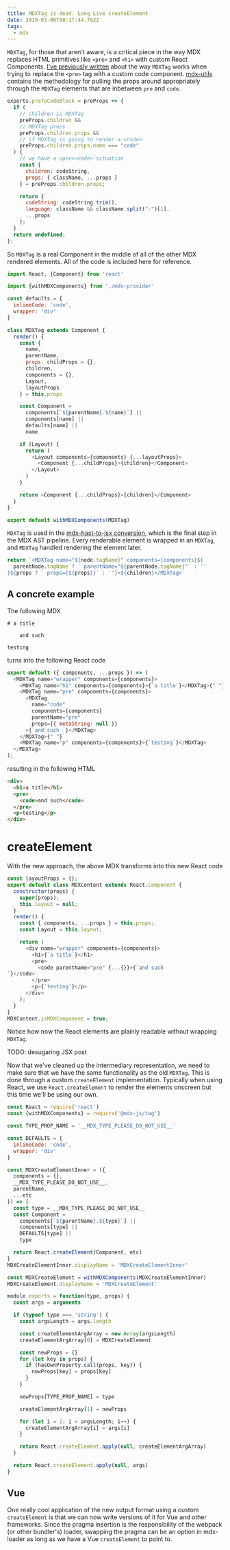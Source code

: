 ```yaml
---
title: MDXTag is dead. Long Live createElement
date: 2019-03-06T08:17:44.792Z
tags:
  - mdx
---
```

`MDXTag`, for those that aren't aware, is a critical piece in the way MDX replaces HTML primitives like `<pre>` and `<h1>` with custom React Components. [I've previously written](/post/codeblocks-mdx-and-mdx-utils) about the way `MDXTag` works when trying to replace the `<pre>` tag with a custom code component. [mdx-utils](https://github.com/ChristopherBiscardi/gatsby-mdx/blob/00769a1b72455f40843cd2f09ee34fd63b009fb2/packages/mdx-utils/index.js) contains the methodology for pulling the props around appropriately through the `MDXTag` elements that are inbetween `pre` and `code`.

```js
exports.preToCodeBlock = preProps => {
  if (
    // children is MDXTag
    preProps.children &&
    // MDXTag props
    preProps.children.props &&
    // if MDXTag is going to render a <code>
    preProps.children.props.name === "code"
  ) {
    // we have a <pre><code> situation
    const {
      children: codeString,
      props: { className, ...props }
    } = preProps.children.props;

    return {
      codeString: codeString.trim(),
      language: className && className.split("-")[1],
      ...props
    };
  }
  return undefined;
};
```

So `MDXTag` is a real Component in the middle of all of the other MDX rendered elements. All of the code is included here for reference.

```js
import React, {Component} from 'react'

import {withMDXComponents} from './mdx-provider'

const defaults = {
  inlineCode: 'code',
  wrapper: 'div'
}

class MDXTag extends Component {
  render() {
    const {
      name,
      parentName,
      props: childProps = {},
      children,
      components = {},
      Layout,
      layoutProps
    } = this.props

    const Component =
      components[`${parentName}.${name}`] ||
      components[name] ||
      defaults[name] ||
      name

    if (Layout) {
      return (
        <Layout components={components} {...layoutProps}>
          <Component {...childProps}>{children}</Component>
        </Layout>
      )
    }

    return <Component {...childProps}>{children}</Component>
  }
}

export default withMDXComponents(MDXTag)
```

`MDXTag` is used in the [mdx-hast-to-jsx conversion](https://github.com/mdx-js/mdx/blob/e1bcf1b1a352c9728424b01c1bb5d62e450eb48d/packages/mdx/mdx-hast-to-jsx.js#L163-L165), which is the final step in the MDX AST pipeline. Every renderable element is wrapped in an `MDXTag`, and `MDXTag` handled rendering the element later.

```js
return `<MDXTag name="${node.tagName}" components={components}${
  parentNode.tagName ? ` parentName="${parentNode.tagName}"` : ''
}${props ? ` props={${props}}` : ''}>${children}</MDXTag>`
```

## A concrete example

The following MDX

```
# a title

    and such

testing
```

turns into the following React code

```js
export default ({ components, ...props }) => (
  <MDXTag name="wrapper" components={components}>
    <MDXTag name="h1" components={components}>{`a title`}</MDXTag>{" "}
    <MDXTag name="pre" components={components}>
      <MDXTag
        name="code"
        components={components}
        parentName="pre"
        props={{ metaString: null }}
      >{`and such `}</MDXTag>
    </MDXTag>{" "}
    <MDXTag name="p" components={components}>{`testing`}</MDXTag>
  </MDXTag>
);
```

resulting in the following HTML

```html
<div>
  <h1>a title</h1>
  <pre>
    <code>and such</code>
  </pre>
  <p>testing</p>
</div>
```

# createElement

With the new approach, the above MDX transforms into this new React code

```js
const layoutProps = {};
export default class MDXContent extends React.Component {
  constructor(props) {
    super(props);
    this.layout = null;
  }
  render() {
    const { components, ...props } = this.props;
    const Layout = this.layout;

    return (
      <div name="wrapper" components={components}>
        <h1>{`a title`}</h1>
        <pre>
          <code parentName="pre" {...{}}>{`and such
`}</code>
        </pre>
        <p>{`testing`}</p>
      </div>
    );
  }
}
MDXContent.isMDXComponent = true;
```

Notice how now the React elements are plainly readable without wrapping `MDXTag`.

TODO: desugaring JSX post

Now that we've cleaned up the intermediary representation, we need to make sure that we have the same functionality as the old `MDXTag`. This is done through a custom `createElement` implementation. Typically when using React, we use `React.createElement` to render the elements onscreen but this time we'll be using our own.

```js
const React = require('react')
const {withMDXComponents} = require('@mdx-js/tag')

const TYPE_PROP_NAME = '__MDX_TYPE_PLEASE_DO_NOT_USE__'

const DEFAULTS = {
  inlineCode: 'code',
  wrapper: 'div'
}

const MDXCreateElementInner = ({
  components = {},
  __MDX_TYPE_PLEASE_DO_NOT_USE__,
  parentName,
  ...etc
}) => {
  const type = __MDX_TYPE_PLEASE_DO_NOT_USE__
  const Component =
    components[`${parentName}.${type}`] ||
    components[type] ||
    DEFAULTS[type] ||
    type

  return React.createElement(Component, etc)
}
MDXCreateElementInner.displayName = 'MDXCreateElementInner'

const MDXCreateElement = withMDXComponents(MDXCreateElementInner)
MDXCreateElement.displayName = 'MDXCreateElement'

module.exports = function(type, props) {
  const args = arguments

  if (typeof type === 'string') {
    const argsLength = args.length

    const createElementArgArray = new Array(argsLength)
    createElementArgArray[0] = MDXCreateElement

    const newProps = {}
    for (let key in props) {
      if (hasOwnProperty.call(props, key)) {
        newProps[key] = props[key]
      }
    }

    newProps[TYPE_PROP_NAME] = type

    createElementArgArray[1] = newProps

    for (let i = 2; i < argsLength; i++) {
      createElementArgArray[i] = args[i]
    }

    return React.createElement.apply(null, createElementArgArray)
  }

  return React.createElement.apply(null, args)
}
```

## Vue

One really cool application of the new output format using a custom `createElement` is that we can now write versions of it for Vue and other frameworks. Since the pragma insertion is the responsibility of the webpack (or other bundler's) loader, swapping the pragma can be an option in mdx-loader as long as we have a Vue `createElement` to point to.
